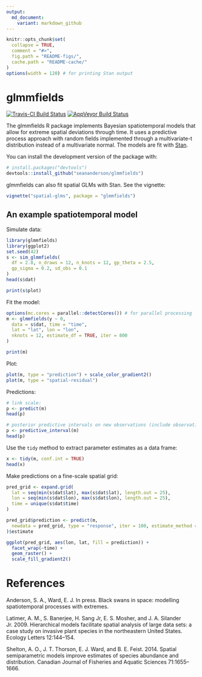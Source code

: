 ```yaml
---
output:
  md_document:
    variant: markdown_github
---
```


<!-- README.md is generated from README.Rmd. Please edit that file -->

```r
knitr::opts_chunk$set(
  collapse = TRUE,
  comment = "#>",
  fig.path = "README-figs/",
  cache.path = "README-cache/"
)
options(width = 120) # for printing Stan output
```

# glmmfields

[![Travis-CI Build Status](https://travis-ci.org/seananderson/glmmfields.svg?branch=master)](https://travis-ci.org/seananderson/glmmfields)
[![AppVeyor Build Status](https://ci.appveyor.com/api/projects/status/github/seananderson/glmmfields?branch=master&svg=true)](https://ci.appveyor.com/project/seananderson/glmmfields)
<!-- [![codecov](https://codecov.io/github/seananderson/glmmfields/branch/master/graphs/badge.svg)](https://codecov.io/github/seananderson/glmmfields) -->

The glmmfields R package implements Bayesian spatiotemporal models that allow for extreme
spatial deviations through time. It uses a predictive process approach with
random fields implemented through a multivariate-t distribution instead of a
multivariate normal. The models are fit with [Stan](http://mc-stan.org/).

You can install the development version of the package with:

```r
# install.packages("devtools")
devtools::install_github("seananderson/glmmfields")
```

glmmfields can also fit spatial GLMs with Stan. See the vignette:

```r
vignette("spatial-glms", package = "glmmfields")
```

## An example spatiotemporal model

Simulate data:

```r
library(glmmfields)
library(ggplot2)
set.seed(42)
s <- sim_glmmfields(
  df = 2.8, n_draws = 12, n_knots = 12, gp_theta = 2.5,
  gp_sigma = 0.2, sd_obs = 0.1
)
head(s$dat)
```

```r
print(s$plot)
```

Fit the model:

```r
options(mc.cores = parallel::detectCores()) # for parallel processing
m <- glmmfields(y ~ 0,
  data = s$dat, time = "time",
  lat = "lat", lon = "lon",
  nknots = 12, estimate_df = TRUE, iter = 800
)
```

```r
print(m)
```

Plot:

```r
plot(m, type = "prediction") + scale_color_gradient2()
plot(m, type = "spatial-residual")
```

Predictions:

```r
# link scale:
p <- predict(m)
head(p)

# posterior predictive intervals on new observations (include observation error):
p <- predictive_interval(m)
head(p)
```

Use the `tidy` method to extract parameter estimates as a data frame:

```r
x <- tidy(m, conf.int = TRUE)
head(x)
```

Make predictions on a fine-scale spatial grid:

```r
pred_grid <- expand.grid(
  lat = seq(min(s$dat$lat), max(s$dat$lat), length.out = 25),
  lon = seq(min(s$dat$lon), max(s$dat$lon), length.out = 25),
  time = unique(s$dat$time)
)

pred_grid$prediction <- predict(m,
  newdata = pred_grid, type = "response", iter = 100, estimate_method = "median"
)$estimate

ggplot(pred_grid, aes(lon, lat, fill = prediction)) +
  facet_wrap(~time) +
  geom_raster() +
  scale_fill_gradient2()
```

# References

Anderson, S. A., Ward, E. J. In press. Black swans in space: modelling spatiotemporal processes with extremes.

Latimer, A. M., S. Banerjee, H. Sang Jr, E. S. Mosher, and J. A. Silander Jr. 2009. Hierarchical models facilitate spatial analysis of large data sets: a case study on invasive plant species in the northeastern United States. Ecology Letters 12:144–154.

Shelton, A. O., J. T. Thorson, E. J. Ward, and B. E. Feist. 2014. Spatial semiparametric models improve estimates of species abundance and distribution. Canadian Journal of Fisheries and Aquatic Sciences 71:1655–1666.

